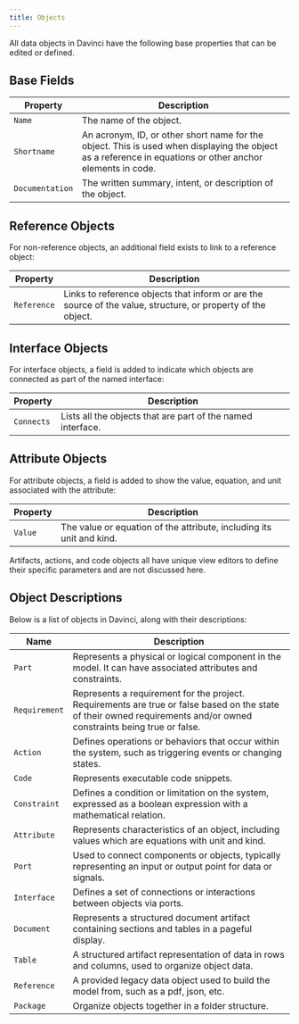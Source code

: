 ```yaml
---
title: Objects
---
```


All data objects in Davinci have the following base properties that can be edited or defined.

## Base Fields

| Property        | Description                                                                                     |
| --------------- | ----------------------------------------------------------------------------------------------- |
| `Name`          | The name of the object.                                                                          |
| `Shortname`     | An acronym, ID, or other short name for the object. This is used when displaying the object as a reference in equations or other anchor elements in code. |
| `Documentation` | The written summary, intent, or description of the object.                                        |

## Reference Objects

For non-reference objects, an additional field exists to link to a reference object:

| Property    | Description                                                                                     |
| ----------- | ----------------------------------------------------------------------------------------------- |
| `Reference` | Links to reference objects that inform or are the source of the value, structure, or property of the object. |

## Interface Objects

For interface objects, a field is added to indicate which objects are connected as part of the named interface:

| Property    | Description                                                                                     |
| ----------- | ----------------------------------------------------------------------------------------------- |
| `Connects`  | Lists all the objects that are part of the named interface.                                     |

## Attribute Objects

For attribute objects, a field is added to show the value, equation, and unit associated with the attribute:

| Property    | Description                                                                                     |
| ----------- | ----------------------------------------------------------------------------------------------- |
| `Value`     | The value or equation of the attribute, including its unit and kind.                             |

<Note>Artifacts, actions, and code objects all have unique view editors to define their specific parameters and are not discussed here.</Note>

## Object Descriptions

Below is a list of objects in Davinci, along with their descriptions:

|  Name       | Description                                                                                     |
| ---------- | ----------------------------------------------------------------------------------------------- |
| `Part`      | Represents a physical or logical component in the model. It can have associated attributes and constraints. |
| `Requirement`      | Represents a requirement for the project. Requirements are true or false based on the state of their owned requirements and/or owned constraints being true or false. |
| `Action`    | Defines operations or behaviors that occur within the system, such as triggering events or changing states. |
| `Code`      | Represents executable code snippets. |
| `Constraint` | Defines a condition or limitation on the system, expressed as a boolean expression with a mathematical relation. |
| `Attribute` | Represents characteristics of an object, including values which are equations with unit and kind. |
| `Port`      | Used to connect components or objects, typically representing an input or output point for data or signals. |
| `Interface` | Defines a set of connections or interactions between objects via ports. |
| `Document`  | Represents a structured document artifact containing sections and tables in a pageful display. |
| `Table`     | A structured artifact representation of data in rows and columns, used to organize object data. |
| `Reference` | A provided legacy data object used to build the model from, such as a pdf, json, etc.  |
| `Package`   | Organize objects together in a folder structure. |



